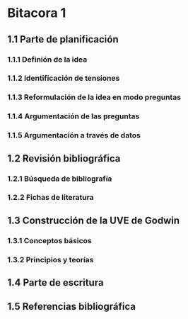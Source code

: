 # Bitacora 1{.unnumbered}


## 1.1 Parte de planificación


### 1.1.1 Definión de la idea


### 1.1.2 Identificación de tensiones



### 1.1.3 Reformulación de la idea en modo preguntas



### 1.1.4 Argumentación de las preguntas 



### 1.1.5 Argumentación a través de datos


## 1.2 Revisión bibliográfica 



### 1.2.1 Búsqueda de bibliografía


### 1.2.2 Fichas de literatura


## 1.3 Construcción de la UVE de Godwin

### 1.3.1 Conceptos básicos

### 1.3.2 Principios y teorías 

## 1.4 Parte de escritura

## 1.5 Referencias bibliográfica

## 